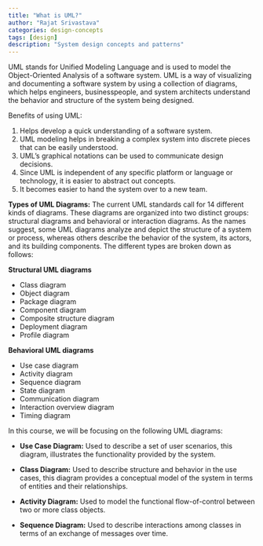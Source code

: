 ```yaml
---
title: "What is UML?"
author: "Rajat Srivastava"
categories: design-concepts
tags: [design]
description: "System design concepts and patterns"
---
```


UML stands for Unified Modeling Language and is used to model the Object-Oriented Analysis of a software system. UML is a way of visualizing and documenting a software system by using a collection of diagrams, which helps engineers, businesspeople, and system architects understand the behavior and structure of the system being designed.

Benefits of using UML:

1. Helps develop a quick understanding of a software system.
2. UML modeling helps in breaking a complex system into discrete pieces that can be easily understood.
3. UML’s graphical notations can be used to communicate design decisions.
4. Since UML is independent of any specific platform or language or technology, it is easier to abstract out concepts.
5. It becomes easier to hand the system over to a new team.

<MdxImage src="design/concepts/uml.svg" />

**Types of UML Diagrams:** The current UML standards call for 14 different kinds of diagrams. These diagrams are organized into two distinct groups: structural diagrams and behavioral or interaction diagrams. As the names suggest, some UML diagrams analyze and depict the structure of a system or process, whereas others describe the behavior of the system, its actors, and its building components. The different types are broken down as follows:

**Structural UML diagrams**
- Class diagram
- Object diagram
- Package diagram
- Component diagram
- Composite structure diagram
- Deployment diagram
- Profile diagram

**Behavioral UML diagrams**
- Use case diagram
- Activity diagram
- Sequence diagram
- State diagram
- Communication diagram
- Interaction overview diagram
- Timing diagram

In this course, we will be focusing on the following UML diagrams:

- **Use Case Diagram:** Used to describe a set of user scenarios, this diagram, illustrates the functionality provided by the system.

- **Class Diagram:** Used to describe structure and behavior in the use cases, this diagram provides a conceptual model of the system in terms of entities and their relationships.

- **Activity Diagram:** Used to model the functional flow-of-control between two or more class objects.

- **Sequence Diagram:** Used to describe interactions among classes in terms of an exchange of messages over time.